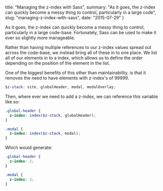   title: "Managing the z-index with Sass",
  summary: "As it goes, the z-index can quickly become a messy thing to control, particularly in a large code",
  slug: "managing-z-index-with-sass",
  date: "2015-07-29"
}

As it goes, the z-index can quickly become a messy thing to control, particularly in a large code-base. Fortunately, Sass can be used to make it ever so slightly more manageable.

Rather than having multiple references to our z-index values spread out across the code-base, we instead bring all of these in to one place. We list all of our elements in to a index, which allows us to define the order depending on the position of the element in the list.

One of the biggest benefits of this other than maintainability, is that it removes the need to have elements with z-index's of 99999.

```scss
$z-stack: site, globalHeader, modal, modalOverlay;
```

Then, where ever we need to add a z-index, we can reference this variable like so:

```scss
.global-header {
  z-index: index($z-stack, globalHeader);
}

.modal {
  z-index: index($z-stack, modal);
}
```

Which would generate:

```css
.global-header {
  z-index: 2;
}

.modal {
  z-index: 3;
}
```
